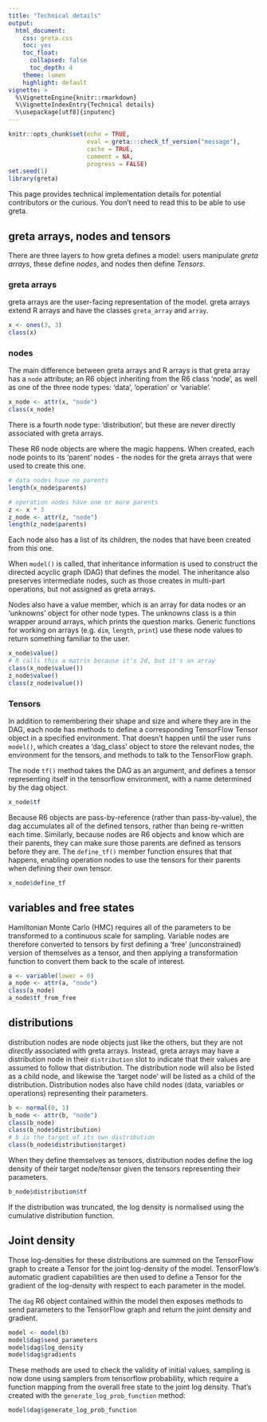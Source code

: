 ```yaml
---
title: "Technical details"
output:
  html_document:
    css: greta.css
    toc: yes
    toc_float:
      collapsed: false
      toc_depth: 4
    theme: lumen
    highlight: default
vignette: >
  %\VignetteEngine{knitr::rmarkdown}
  %\VignetteIndexEntry{Technical details}
  %\usepackage[utf8]{inputenc}
---
```


```r
knitr::opts_chunk$set(echo = TRUE,
                      eval = greta:::check_tf_version("message"),
                      cache = TRUE,
                      comment = NA,
                      progress = FALSE)
set.seed(1)
library(greta)
```

This page provides technical implementation details for potential contributors or the curious. You don't need to read this to be able to use greta.

## greta arrays, nodes and tensors

There are three layers to how greta defines a model: users manipulate *greta arrays*, these define *nodes*, and nodes then define *Tensors*.

### greta arrays

greta arrays are the user-facing representation of the model. greta arrays extend R arrays and have the classes `greta_array` and `array`.

```r
x <- ones(3, 3)
class(x)
```

### nodes

The main difference between greta arrays and R arrays is that greta array has a `node` attribute; an R6 object inheriting from the R6 class 'node', as well as one of the three node types: 'data', 'operation' or 'variable'.

```r
x_node <- attr(x, "node")
class(x_node)
```

There is a fourth node type: 'distribution', but these are never directly associated with greta arrays.

These R6 node objects are where the magic happens.
When created, each node points to its 'parent' nodes - the nodes for the greta arrays that were used to create this one.

```r
# data nodes have no parents
length(x_node$parents)

# operation nodes have one or more parents
z <- x * 3
z_node <- attr(z, "node")
length(z_node$parents)
```

Each node also has a list of its children, the nodes that have been created from this one.

When `model()` is called, that inheritance information is used to construct the directed acyclic graph (DAG) that defines the model. The inheritance also preserves intermediate nodes, such as those creates in multi-part operations, but not assigned as greta arrays.

Nodes also have a value member, which is an array for data nodes or an 'unknowns' object for other node types. The unknowns class is a thin wrapper around arrays, which prints the question marks. Generic functions for working on arrays (e.g. `dim`, `length`, `print`) use these node values to return something familiar to the user.
```r
x_node$value()
# R calls this a matrix because it's 2d, but it's an array
class(x_node$value())
z_node$value()
class(z_node$value())
```

### Tensors

In addition to remembering their shape and size and where they are in the DAG, each node has methods to define a corresponding TensorFlow Tensor object in a specified environment. That doesn't happen until the user runs `model()`, which creates a 'dag_class' object to store the relevant nodes, the environment for the tensors, and methods to talk to the TensorFlow graph.

The node `tf()` method takes the DAG as an argument, and defines a tensor representing itself in the tensorflow environment, with a name determined by the dag object.

```r
x_node$tf
```

Because R6 objects are pass-by-reference (rather than pass-by-value), the dag accumulates all of the defined tensors, rather than being re-written each time. Similarly, because nodes are R6 objects and know which are their parents, they can make sure those parents are defined as tensors before they are. The `define_tf()` member function ensures that that happens, enabling operation nodes to use the tensors for their parents when defining their own tensor.

```r
x_node$define_tf
```

## variables and free states

Hamiltonian Monte Carlo (HMC) requires all of the parameters to be transformed to a continuous scale for sampling. Variable nodes are therefore converted to tensors by first defining a 'free' (unconstrained) version of themselves as a tensor, and then applying a transformation function to convert them back to the scale of interest.

```r
a <- variable(lower = 0)
a_node <- attr(a, "node")
class(a_node)
a_node$tf_from_free
```

## distributions

distribution nodes are node objects just like the others, but they are not *directly* associated with greta arrays. Instead, greta arrays may have a distribution node in their `distribution` slot to indicate that their values are assumed to follow that distribution. The distribution node will also be listed as a child node, and likewise the 'target node' will be listed as a child of the distribution. Distribution nodes also have child nodes (data, variables or operations) representing their parameters.

```r
b <- normal(0, 1)
b_node <- attr(b, "node")
class(b_node)
class(b_node$distribution)
# b is the target of its own distribution
class(b_node$distribution$target)
```

When they define themselves as tensors, distribution nodes define the log density of their target node/tensor given the tensors representing their parameters.

```r
b_node$distribution$tf
```

If the distribution was truncated, the log density is normalised using the cumulative distribution function.

## Joint density

Those log-densities for these distributions are summed on the TensorFlow graph to create a Tensor for the joint log-density of the model.
TensorFlow's automatic gradient capabilities are then used to define a Tensor for the gradient of the log-density with respect to each parameter in the model.

The `dag` R6 object contained within the model then exposes methods to send parameters to the TensorFlow graph and return the joint density and gradient.

```r
model <- model(b)
model$dag$send_parameters
model$dag$log_density
model$dag$gradients
```

These methods are used to check the validity of initial values, sampling is now done using samplers from tensorflow probability, which require a function mapping from the overall free state to the joint log density. That's created with the `generate_log_prob_function` method:
```r
model$dag$generate_log_prob_function
```
